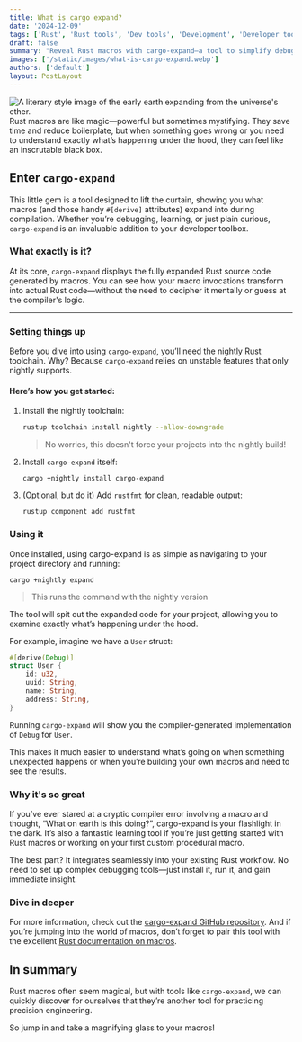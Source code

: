 ```yaml
---
title: What is cargo expand?
date: '2024-12-09'
tags: ['Rust', 'Rust tools', 'Dev tools', 'Development', 'Developer tooling']
draft: false
summary: "Reveal Rust macros with cargo-expand—a tool to simplify debugging and understand macro expansions in your projects."
images: ['/static/images/what-is-cargo-expand.webp']
authors: ['default']
layout: PostLayout
---
```


<Image
  className="rounded-md shadow-md"
  src="/static/images/what-is-cargo-expand.webp"
  alt="A literary style image of the early earth expanding from the universe's ether." 
  height={904}
  width={1200}
/>
Rust macros are like magic—powerful but sometimes mystifying. They save time and reduce boilerplate, but when something goes wrong or you need to understand exactly what’s happening under the hood, they can feel like an inscrutable black box.

## Enter `cargo-expand`

This little gem is a tool designed to lift the curtain, showing you what macros (and those handy `#[derive]` attributes) expand into during compilation. Whether you’re debugging, learning, or just plain curious, `cargo-expand` is an invaluable addition to your developer toolbox.

### What exactly is it?

At its core, `cargo-expand` displays the fully expanded Rust source code generated by macros. You can see how your macro invocations transform into actual Rust code—without the need to decipher it mentally or guess at the compiler's logic.

---

### Setting things up

Before you dive into using `cargo-expand`, you’ll need the nightly Rust toolchain. Why? Because `cargo-expand` relies on unstable features that only nightly supports.

#### Here’s how you get started:

1. Install the nightly toolchain:
    ```sh
    rustup toolchain install nightly --allow-downgrade
    ```
    > No worries, this doesn't force your projects into the nightly build!

2. Install `cargo-expand` itself:
    ```
    cargo +nightly install cargo-expand
    ```
3. (Optional, but do it) Add `rustfmt` for clean, readable output:
    ```
    rustup component add rustfmt
    ```
### Using it

Once installed, using cargo-expand is as simple as navigating to your project directory and running:

```
cargo +nightly expand
```
> This runs the command with the nightly version

The tool will spit out the expanded code for your project, allowing you to examine exactly what’s happening under the hood.

For example, imagine we have a `User` struct:
```rust
#[derive(Debug)]
struct User {
    id: u32,
    uuid: String,
    name: String,
    address: String,
}
```
Running `cargo-expand` will show you the compiler-generated implementation of `Debug` for `User`. 

This makes it much easier to understand what’s going on when something unexpected happens or when you’re building your own macros and need to see the results.

### Why it's so great

If you’ve ever stared at a cryptic compiler error involving a macro and thought, “What on earth is this doing?”, cargo-expand is your flashlight in the dark. It’s also a fantastic learning tool if you’re just getting started with Rust macros or working on your first custom procedural macro.

The best part? It integrates seamlessly into your existing Rust workflow. No need to set up complex debugging tools—just install it, run it, and gain immediate insight.

### Dive in deeper

For more information, check out the [cargo-expand GitHub repository](https://github.com/dtolnay/cargo-expand). And if you’re jumping into the world of macros, don’t forget to pair this tool with the excellent [Rust documentation on macros](https://doc.rust-lang.org/reference/macros-by-example.html).

## In summary
Rust macros often seem magical, but with tools like `cargo-expand`, we can quickly discover for ourselves that they’re another tool for practicing precision engineering. 

So jump in and take a magnifying glass to your macros!

<BlogNewsletterForm />
